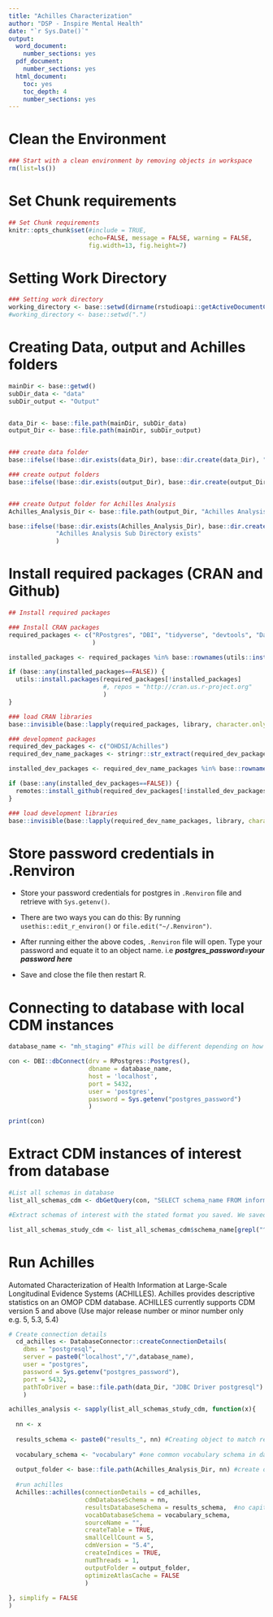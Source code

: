 ```yaml
---
title: "Achilles Characterization"
author: "DSP - Inspire Mental Health"
date: "`r Sys.Date()`"
output:
  word_document: 
    number_sections: yes
  pdf_document:
    number_sections: yes
  html_document:
    toc: yes
    toc_depth: 4
    number_sections: yes
---
```


# Clean the Environment

```r
### Start with a clean environment by removing objects in workspace
rm(list=ls())

```

# Set Chunk requirements

```r

## Set Chunk requirements
knitr::opts_chunk$set(#include = TRUE,
                      echo=FALSE, message = FALSE, warning = FALSE,
                      fig.width=13, fig.height=7)

```

# Setting Work Directory

```r

### Setting work directory
working_directory <- base::setwd(dirname(rstudioapi::getActiveDocumentContext()$path))
#working_directory <- base::setwd(".")

```

# Creating Data, output and Achilles folders

```r

mainDir <- base::getwd()
subDir_data <- "data"
subDir_output <- "Output"


data_Dir <- base::file.path(mainDir, subDir_data)
output_Dir <- base::file.path(mainDir, subDir_output)


### create data folder
base::ifelse(!base::dir.exists(data_Dir), base::dir.create(data_Dir), "Sub Directory exists")

### create output folders
base::ifelse(!base::dir.exists(output_Dir), base::dir.create(output_Dir), "Sub Directory exists")


### create Output folder for Achilles Analysis
Achilles_Analysis_Dir <- base::file.path(output_Dir, "Achilles Analysis")

base::ifelse(!base::dir.exists(Achilles_Analysis_Dir), base::dir.create(Achilles_Analysis_Dir),
             "Achilles Analysis Sub Directory exists"
             )

```

# Install required packages (CRAN and Github)

```r

## Install required packages

### Install CRAN packages
required_packages <- c("RPostgres", "DBI", "tidyverse", "devtools", "DatabaseConnector", "remotes"
                       )

installed_packages <- required_packages %in% base::rownames(utils::installed.packages())

if (base::any(installed_packages==FALSE)) {
  utils::install.packages(required_packages[!installed_packages]
                          #, repos = "http://cran.us.r-project.org"
                          )
}

### load CRAN libraries
base::invisible(base::lapply(required_packages, library, character.only=TRUE))

### development packages
required_dev_packages <- c("OHDSI/Achilles")
required_dev_name_packages <- stringr::str_extract(required_dev_packages, '\\b[^/]+$')

installed_dev_packages <- required_dev_name_packages %in% base::rownames(utils::installed.packages())

if (base::any(installed_dev_packages==FALSE)) {
  remotes::install_github(required_dev_packages[!installed_dev_packages])
} 

### load development libraries
base::invisible(base::lapply(required_dev_name_packages, library, character.only=TRUE))

```


# Store password credentials in .Renviron

- Store your password credentials for postgres in `.Renviron` file and retrieve with `Sys.getenv()`. 

- There are two ways you can do this: By running `usethis::edit_r_environ()` or `file.edit("~/.Renviron")`.

- After running either the above codes, `.Renviron` file will open. Type your password and equate it to an object name. i.e ***postgres_password=your password here***

- Save and close the file then restart R.


# Connecting to database with local CDM instances

```r

database_name <- "mh_staging" #This will be different depending on how you named your database

con <- DBI::dbConnect(drv = RPostgres::Postgres(),
                      dbname = database_name, 
                      host = 'localhost', 
                      port = 5432, 
                      user = 'postgres',
                      password = Sys.getenv("postgres_password")
                      ) 

print(con)

```

# Extract CDM instances of interest from database

```r

#List all schemas in database 
list_all_schemas_cdm <- dbGetQuery(con, "SELECT schema_name FROM information_schema.schemata") #output is df

#Extract schemas of interest with the stated format you saved. We saved ours as this: study_1_cdm_r, study_2_cdm_r.....etc

list_all_schemas_study_cdm <- list_all_schemas_cdm$schema_name[grepl("^study_", list_all_schemas_cdm$schema_name)]

```

# Run Achilles

Automated Characterization of Health Information at Large-Scale Longitudinal Evidence Systems (ACHILLES). Achilles provides descriptive statistics on an OMOP CDM database. ACHILLES currently supports CDM version 5 and above (Use major release number or minor number only e.g. 5, 5.3, 5.4)

```r

# Create connection details
  cd_achilles <- DatabaseConnector::createConnectionDetails(
    dbms = "postgresql",
    server = paste0("localhost","/",database_name),
    user = "postgres",
    password = Sys.getenv("postgres_password"),
    port = 5432,
    pathToDriver = base::file.path(data_Dir, "JDBC Driver postgresql") #Make sure you put JDBC drivers in data folder
    )

```


```r

achilles_analysis <- sapply(list_all_schemas_study_cdm, function(x){
  
  nn <- x
  
  results_schema <- paste0("results_", nn) #Creating object to match results schemas in database: results_study_1_cdm_r....etc
  
  vocabulary_schema <- "vocabulary" #one common vocabulary schema in database
  
  output_folder <- base::file.path(Achilles_Analysis_Dir, nn) #create output folder for individual studies
  
  #run achilles
  Achilles::achilles(connectionDetails = cd_achilles,
                     cdmDatabaseSchema = nn,
                     resultsDatabaseSchema = results_schema,  #no capital letters- brings issues with postgres
                     vocabDatabaseSchema = vocabulary_schema,
                     sourceName = "",
                     createTable = TRUE,
                     smallCellCount = 5,
                     cdmVersion = "5.4",
                     createIndices = TRUE,
                     numThreads = 1,
                     outputFolder = output_folder,
                     optimizeAtlasCache = FALSE
                     )
  
}, simplify = FALSE
)

```


